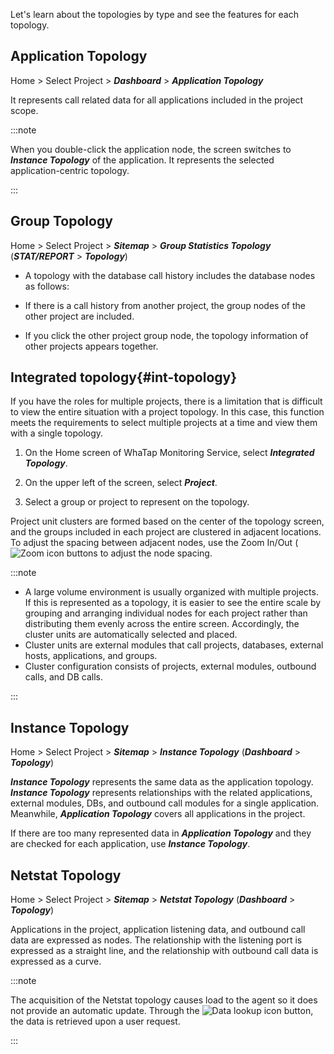 Let's learn about the topologies by type and see the features for each topology.

## Application Topology

Home > Select Project > **_Dashboard_** > **_Application Topology_**

<ImgLang img='application_topology.png' desc='Application topology' />

It represents call related data for all applications included in the project scope. 

:::note

When you double-click the application node, the screen switches to **_Instance Topology_** of the application. It represents the selected application-centric topology.

:::

## Group Topology

Home > Select Project > **_Sitemap_** > **_Group Statistics Topology_** (**_STAT/REPORT_** > **_Topology_**)

- A topology with the database call history includes the database nodes as follows:

  <ImgLang img='group_topology_1.png' desc='Group topology' />

- If there is a call history from another project, the group nodes of the other project are included.

  <!--![Group Topology (including other project group nodes)](https://img.whatap.io/media/user_guide_application/topology/group_topology_2.png)-->

- If you click the other project group node, the topology information of other projects appears together.

  <!--![Group Topology (click other project group)](https://img.whatap.io/media/user_guide_application/topology/group_topology_with_other_project.png)-->

## Integrated topology{#int-topology}

If you have the roles for multiple projects, there is a limitation that is difficult to view the entire situation with a project topology. In this case, this function meets the requirements to select multiple projects at a time and view them with a single topology.

1. On the Home screen of WhaTap Monitoring Service, select **_Integrated Topology_**.

2. On the upper left of the screen, select **_Project_**.

   <ImgLang img='uni-topology-select-project.png' desc='Select project' />

3. Select a group or project to represent on the topology.

Project unit clusters are formed based on the center of the topology screen, and the groups included in each project are clustered in adjacent locations. To adjust the spacing between adjacent nodes, use the Zoom In/Out (![Zoom icon](/img/ico-topology-node-zoom.png) buttons to adjust the node spacing.

:::note

- A large volume environment is usually organized with multiple projects. If this is represented as a topology, it is easier to see the entire scale by grouping and arranging individual nodes for each project rather than distributing them evenly across the entire screen. Accordingly, the cluster units are automatically selected and placed.
- Cluster units are external modules that call projects, databases, external hosts, applications, and groups.
- Cluster configuration consists of projects, external modules, outbound calls, and DB calls.

:::

## Instance Topology

Home > Select Project > **_Sitemap_** > **_Instance Topology_** (**_Dashboard_** > **_Topology_**)

**_Instance Topology_** represents the same data as the application topology. **_Instance Topology_** represents relationships with the related applications, external modules, DBs, and outbound call modules for a single application. Meanwhile, **_Application Topology_** covers all applications in the project.

If there are too many represented data in **_Application Topology_** and they are checked for each application, use **_Instance Topology_**.

<ImgLang img='instance_topology.png' desc='Instance Topology' />

## Netstat Topology

Home > Select Project > **_Sitemap_** > **_Netstat Topology_** (**_Dashboard_** > **_Topology_**)

Applications in the project, application listening data, and outbound call data are expressed as nodes. The relationship with the listening port is expressed as a straight line, and the relationship with outbound call data is expressed as a curve.

<ImgLang img='netstat-topology.png' desc='Netstat topology' />

:::note

The acquisition of the Netstat topology causes load to the agent so it does not provide an automatic update. Through the ![Data lookup icon](/img/ico-btn-search.png) button, the data is retrieved upon a user request.

:::
